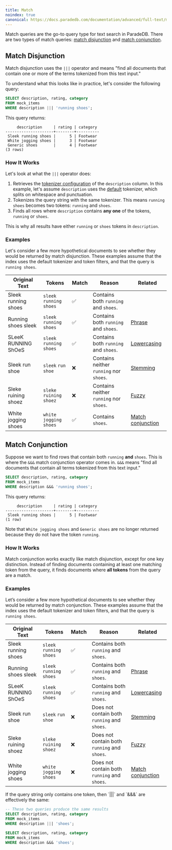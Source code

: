 ```yaml
---
title: Match
noindex: true
canonical: https://docs.paradedb.com/documentation/advanced/full-text/match
---
```


Match queries are the go-to query type for text search in ParadeDB. There are two types of match queries:
[match disjunction](#match-disjunction) and [match conjunction](#match-conjunction).

## Match Disjunction

Match disjunction uses the `|||` operator and means "find all documents that contain one or more of the terms tokenized from this text input."

To understand what this looks like in practice, let's consider the following query:

```sql
SELECT description, rating, category
FROM mock_items
WHERE description ||| 'running shoes';
```

This query returns:

```csv
     description     | rating | category
---------------------+--------+----------
 Sleek running shoes |      5 | Footwear
 White jogging shoes |      3 | Footwear
 Generic shoes       |      4 | Footwear
(3 rows)
```

### How It Works

Let's look at what the `|||` operator does:

1. Retrieves the [tokenizer configuration](/documentation/indexing/tokenizers) of the `description` column. In this example,
   let's assume `description` uses the [default](/documentation/indexing/tokenizers#default) tokenizer, which splits on whitespace
   and punctuation.
2. Tokenizes the query string with the same tokenizer. This means `running shoes` becomes two tokens: `running` and `shoes`.
3. Finds all rows where `description` contains **any one** of the tokens, `running` or `shoes`.

This is why all results have either `running` or `shoes` tokens in `description`.

### Examples

Let's consider a few more hypothetical documents to see whether they would be returned by match disjunction.
These examples assume that the index uses the default tokenizer and token filters, and that the query is
`running shoes`.

| Original Text       | Tokens                    | Match | Reason                                  | Related                                                    |
| ------------------- | ------------------------- | ----- | --------------------------------------- | ---------------------------------------------------------- |
| Sleek running shoes | `sleek` `running` `shoes` | ✅    | Contains both `running` and `shoes`.    |
| Running shoes sleek | `sleek` `running` `shoes` | ✅    | Contains both `running` and `shoes`.    | [Phrase](/v2/full-text/phrase)                             |
| SLeeK RUNNING ShOeS | `sleek` `running` `shoes` | ✅    | Contains both `running` and `shoes`.    | [Lowercasing](/v2/indexing/create_index)                   |
| Sleek run shoe      | `sleek` `run` `shoe`      | ❌    | Contains neither `running` nor `shoes`. | [Stemming](/v2/indexing/create_index)                      |
| Sleke ruining shoez | `sleke` `ruining` `shoez` | ❌    | Contains neither `running` nor `shoes`. | [Fuzzy](/v2/full-text/fuzzy)                               |
| White jogging shoes | `white` `jogging` `shoes` | ✅    | Contains `shoes`.                       | [Match conjunction](/v2/full-text/match#match-conjunction) |

## Match Conjunction

Suppose we want to find rows that contain both `running` **and** `shoes`. This is where the `&&&` match conjunction operator comes in.
`&&&` means "find all documents that contain all terms tokenized from this text input."

```sql
SELECT description, rating, category
FROM mock_items
WHERE description &&& 'running shoes';
```

This query returns:

```csv
     description     | rating | category
---------------------+--------+----------
 Sleek running shoes |      5 | Footwear
(1 row)
```

Note that `White jogging shoes` and `Generic shoes` are no longer returned because they do not have the token `running`.

### How It Works

Match conjunction works exactly like match disjunction, except for one key distinction. Instead of finding documents containing
at least one matching token from the query, it finds documents where **all tokens** from the query are a match.

### Examples

Let’s consider a few more hypothetical documents to see whether they would be returned by match conjunction.
These examples assume that the index uses the default tokenizer and token filters, and that the query is
`running shoes`.

| Original Text       | Tokens                    | Match | Reason                                       | Related                                                    |
| ------------------- | ------------------------- | ----- | -------------------------------------------- | ---------------------------------------------------------- |
| Sleek running shoes | `sleek` `running` `shoes` | ✅    | Contains both `running` and `shoes`.         |
| Running shoes sleek | `sleek` `running` `shoes` | ✅    | Contains both `running` and `shoes`.         | [Phrase](/v2/full-text/phrase)                             |
| SLeeK RUNNING ShOeS | `sleek` `running` `shoes` | ✅    | Contains both `running` and `shoes`.         | [Lowercasing](/v2/indexing)                                |
| Sleek run shoe      | `sleek` `run` `shoe`      | ❌    | Does not contain both `running` and `shoes`. | [Stemming](/v2/indexing)                                   |
| Sleke ruining shoez | `sleke` `ruining` `shoez` | ❌    | Does not contain both `running` and `shoes`. | [Fuzzy](/v2/full-text/fuzzy)                               |
| White jogging shoes | `white` `jogging` `shoes` | ❌    | Does not contain both `running` and `shoes`. | [Match conjunction](/v2/full-text/match#match-conjunction) |

<Note>
If the query string only contains one token, then `|||` and `&&&` are effectively the same:

```sql
-- These two queries produce the same results
SELECT description, rating, category
FROM mock_items
WHERE description ||| 'shoes';

SELECT description, rating, category
FROM mock_items
WHERE description &&& 'shoes';
```

</Note>
